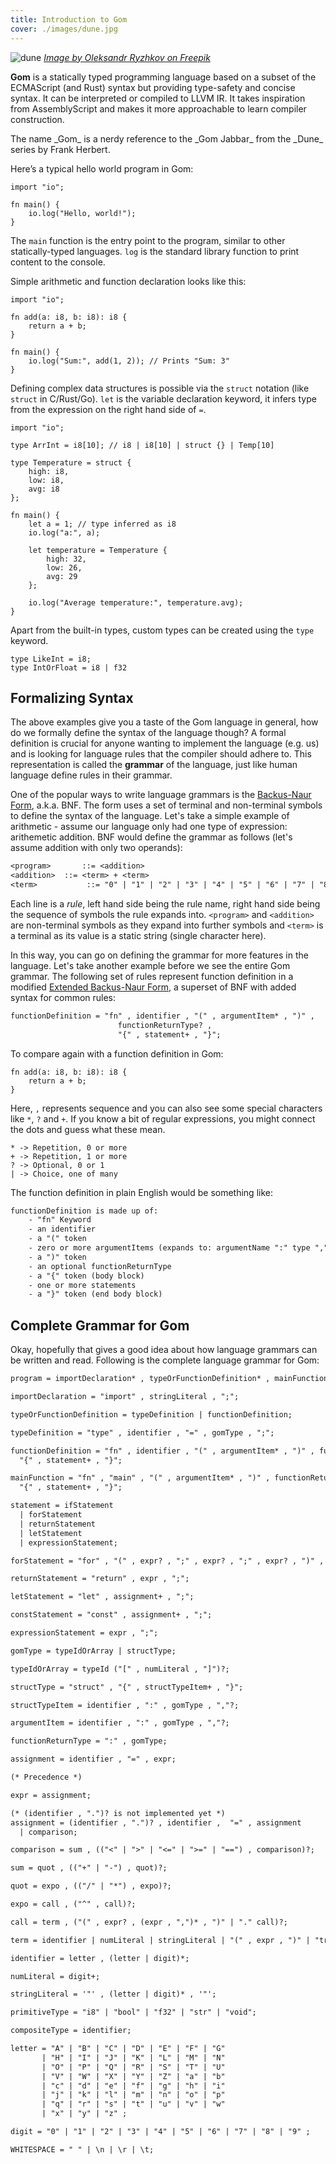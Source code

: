 ```yaml
---
title: Introduction to Gom
cover: ./images/dune.jpg
---
```



![dune](./images/dune.jpg)
[_Image by Oleksandr Ryzhkov on Freepik_](https://www.freepik.com/free-photo/stars-night-dunes-sahara-desert-morocco_27263849.htm#fromView=search&page=3&position=7&uuid=2d74736c-8b36-4428-9c22-db8e24b67496)

**Gom** is a statically typed programming language based on a subset of the ECMAScript (and Rust) syntax but providing type-safety and concise syntax. It can be interpreted or compiled to LLVM IR. It takes inspiration from AssemblyScript and makes it more approachable to learn compiler construction.

<Aside title="Trivia: Gom & Dune">
  The name _Gom_ is a nerdy reference to the _Gom Jabbar_ from the _Dune_ series
  by Frank Herbert.
</Aside>

Here’s a typical hello world program in Gom:

```gom
import "io";

fn main() {
	io.log("Hello, world!");
}
```

The `main` function is the entry point to the program, similar to other statically-typed languages. `log` is the standard library function to print content to the console.

Simple arithmetic and function declaration looks like this:

```gom
import "io";

fn add(a: i8, b: i8): i8 {
	return a + b;
}

fn main() {
	io.log("Sum:", add(1, 2)); // Prints "Sum: 3"
}
```

Defining complex data structures is possible via the `struct` notation (like `struct` in C/Rust/Go). `let` is the variable declaration keyword, it infers type from the expression on the right hand side of `=`.

```gom
import "io";

type ArrInt = i8[10]; // i8 | i8[10] | struct {} | Temp[10]

type Temperature = struct {
	high: i8,
	low: i8,
	avg: i8
};

fn main() {
	let a = 1; // type inferred as i8
	io.log("a:", a);

	let temperature = Temperature {
		high: 32,
		low: 26,
		avg: 29
	};

	io.log("Average temperature:", temperature.avg);
}
```

Apart from the built-in types, custom types can be created using the `type` keyword.

```gom
type LikeInt = i8;
type IntOrFloat = i8 | f32
```

## Formalizing Syntax

The above examples give you a taste of the Gom language in general, how do we formally define the syntax of the language though? A formal definition is crucial for anyone wanting to implement the language (e.g. us) and is looking for language rules that the compiler should adhere to. This representation is called the **grammar** of the language, just like human language define rules in their grammar.

One of the popular ways to write language grammars is the [Backus-Naur Form](https://en.wikipedia.org/wiki/Backus%E2%80%93Naur_form), a.k.a. BNF. The form uses a set of terminal and non-terminal symbols to define the syntax of the language. Let's take a simple example of arithmetic - assume our language only had one type of expression: arithemetic addition. BNF would define the grammar as follows (let's assume addition with only two operands):

```txt title=addition.bnf
<program>		::= <addition>
<addition> 	::= <term> + <term>
<term>			 ::= "0" | "1" | "2" | "3" | "4" | "5" | "6" | "7" | "8" | "9"
```

Each line is a _rule_, left hand side being the rule name, right hand side being the sequence of symbols the rule expands into. `<program>` and `<addition>` are non-terminal symbols as they expand into further symbols and `<term>` is a terminal as its value is a static string (single character here).

In this way, you can go on defining the grammar for more features in the language. Let's take another example before we see the entire Gom grammar. The following set of rules represent function definition in a modified [Extended Backus-Naur Form](https://ics.uci.edu/~pattis/misc/ebnf2.pdf), a superset of BNF with added syntax for common rules:

```txt title=functionDefinition.ebnf
functionDefinition = "fn" , identifier , "(" , argumentItem* , ")" ,
						functionReturnType? ,
						"{" , statement+ , "}";
```

To compare again with a function definition in Gom:

```gom title=addition.gom
fn add(a: i8, b: i8): i8 {
	return a + b;
}
```

Here, `,` represents sequence and you can also see some special characters like `*`, `?` and `+`. If you know a bit of regular expressions, you might connect the dots and guess what these mean.

```
* -> Repetition, 0 or more
+ -> Repetition, 1 or more
? -> Optional, 0 or 1
| -> Choice, one of many
```

The function definition in plain English would be something like:

```txt
functionDefinition is made up of:
	- "fn" Keyword
	- an identifier
	- a "(" token
	- zero or more argumentItems (expands to: argumentName ":" type ",")
	- a ")" token
	- an optional functionReturnType
	- a "{" token (body block)
	- one or more statements
	- a "}" token (end body block)
```

## Complete Grammar for Gom

Okay, hopefully that gives a good idea about how language grammars can be written and read. Following is the complete language grammar for Gom:

```txt title="Gom EBNF grammar"
program = importDeclaration* , typeOrFunctionDefinition* , mainFunction;

importDeclaration = "import" , stringLiteral , ";";

typeOrFunctionDefinition = typeDefinition | functionDefinition;

typeDefinition = "type" , identifier , "=" , gomType , ";";

functionDefinition = "fn" , identifier , "(" , argumentItem* , ")" , functionReturnType? ,
  "{" , statement+ , "}";

mainFunction = "fn" , "main" , "(" , argumentItem* , ")" , functionReturnType? ,
  "{" , statement+ , "}";

statement = ifStatement
  | forStatement
  | returnStatement
  | letStatement
  | expressionStatement;

forStatement = "for" , "(" , expr? , ";" , expr? , ";" , expr? , ")" , "{" , statement+ , "}";

returnStatement = "return" , expr , ";";

letStatement = "let" , assignment+ , ";";

constStatement = "const" , assignment+ , ";";

expressionStatement = expr , ";";

gomType = typeIdOrArray | structType;

typeIdOrArray = typeId ("[" , numLiteral , "]")?;

structType = "struct" , "{" , structTypeItem+ , "}";

structTypeItem = identifier , ":" , gomType , ","?;

argumentItem = identifier , ":" , gomType , ","?;

functionReturnType = ":" , gomType;

assignment = identifier , "=" , expr;

(* Precedence *)

expr = assignment;

(* (identifier , ".")? is not implemented yet *)
assignment = (identifier , ".")? , identifier ,  "=" , assignment
  | comparison;

comparison = sum , (("<" | ">" | "<=" | ">=" | "==") , comparison)?;

sum = quot , (("+" | "-") , quot)?;

quot = expo , (("/" | "*") , expo)?;

expo = call , ("^" , call)?;

call = term , ("(" , expr? , (expr , ",")* , ")" | "." call)?;

term = identifier | numLiteral | stringLiteral | "(" , expr , ")" | "true" | "false";

identifier = letter , (letter | digit)*;

numLiteral = digit+;

stringLiteral = '"' , (letter | digit)* , '"';

primitiveType = "i8" | "bool" | "f32" | "str" | "void";

compositeType = identifier;

letter = "A" | "B" | "C" | "D" | "E" | "F" | "G"
       | "H" | "I" | "J" | "K" | "L" | "M" | "N"
       | "O" | "P" | "Q" | "R" | "S" | "T" | "U"
       | "V" | "W" | "X" | "Y" | "Z" | "a" | "b"
       | "c" | "d" | "e" | "f" | "g" | "h" | "i"
       | "j" | "k" | "l" | "m" | "n" | "o" | "p"
       | "q" | "r" | "s" | "t" | "u" | "v" | "w"
       | "x" | "y" | "z" ;

digit = "0" | "1" | "2" | "3" | "4" | "5" | "6" | "7" | "8" | "9" ;

WHITESPACE = " " | \n | \r | \t;
```
